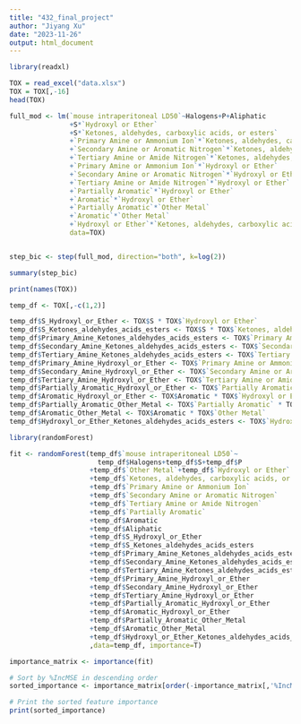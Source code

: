 ```yaml
---
title: "432_final_project"
author: "Jiyang Xu"
date: "2023-11-26"
output: html_document
---
```


```r
library(readxl)

TOX = read_excel("data.xlsx")
TOX = TOX[,-16]
head(TOX)
```

```r
full_mod <- lm(`mouse intraperitoneal LD50`~Halogens+P+Aliphatic
               +S*`Hydroxyl or Ether`
               +S*`Ketones, aldehydes, carboxylic acids, or esters`
               +`Primary Amine or Ammonium Ion`*`Ketones, aldehydes, carboxylic acids, or esters`
               +`Secondary Amine or Aromatic Nitrogen`*`Ketones, aldehydes, carboxylic acids, or esters`
               +`Tertiary Amine or Amide Nitrogen`*`Ketones, aldehydes, carboxylic acids, or esters`
               +`Primary Amine or Ammonium Ion`*`Hydroxyl or Ether`
               +`Secondary Amine or Aromatic Nitrogen`*`Hydroxyl or Ether`
               +`Tertiary Amine or Amide Nitrogen`*`Hydroxyl or Ether`
               +`Partially Aromatic`*`Hydroxyl or Ether`
               +`Aromatic`*`Hydroxyl or Ether`
               +`Partially Aromatic`*`Other Metal`
               +`Aromatic`*`Other Metal`
               +`Hydroxyl or Ether`*`Ketones, aldehydes, carboxylic acids, or esters`, 
               data=TOX)


step_bic <- step(full_mod, direction="both", k=log(2))
```

```r
summary(step_bic)
```

```r
print(names(TOX))
```




```r
temp_df <- TOX[,-c(1,2)]

temp_df$S_Hydroxyl_or_Ether <- TOX$S * TOX$`Hydroxyl or Ether`
temp_df$S_Ketones_aldehydes_acids_esters <- TOX$S * TOX$`Ketones, aldehydes, carboxylic acids, or esters`
temp_df$Primary_Amine_Ketones_aldehydes_acids_esters <- TOX$`Primary Amine or Ammonium Ion` * TOX$`Ketones, aldehydes, carboxylic acids, or esters`
temp_df$Secondary_Amine_Ketones_aldehydes_acids_esters <- TOX$`Secondary Amine or Aromatic Nitrogen` * TOX$`Ketones, aldehydes, carboxylic acids, or esters`
temp_df$Tertiary_Amine_Ketones_aldehydes_acids_esters <- TOX$`Tertiary Amine or Amide Nitrogen` * TOX$`Ketones, aldehydes, carboxylic acids, or esters`
temp_df$Primary_Amine_Hydroxyl_or_Ether <- TOX$`Primary Amine or Ammonium Ion` * TOX$`Hydroxyl or Ether`
temp_df$Secondary_Amine_Hydroxyl_or_Ether <- TOX$`Secondary Amine or Aromatic Nitrogen` * TOX$`Hydroxyl or Ether`
temp_df$Tertiary_Amine_Hydroxyl_or_Ether <- TOX$`Tertiary Amine or Amide Nitrogen` * TOX$`Hydroxyl or Ether`
temp_df$Partially_Aromatic_Hydroxyl_or_Ether <- TOX$`Partially Aromatic` * TOX$`Hydroxyl or Ether`
temp_df$Aromatic_Hydroxyl_or_Ether <- TOX$Aromatic * TOX$`Hydroxyl or Ether`
temp_df$Partially_Aromatic_Other_Metal <- TOX$`Partially Aromatic` * TOX$`Other Metal`
temp_df$Aromatic_Other_Metal <- TOX$Aromatic * TOX$`Other Metal`
temp_df$Hydroxyl_or_Ether_Ketones_aldehydes_acids_esters <- TOX$`Hydroxyl or Ether` * TOX$`Ketones, aldehydes, carboxylic acids, or esters`

```


```r
library(randomForest)

fit <- randomForest(temp_df$`mouse intraperitoneal LD50`~
                      temp_df$Halogens+temp_df$S+temp_df$P
                    +temp_df$`Other Metal`+temp_df$`Hydroxyl or Ether`
                    +temp_df$`Ketones, aldehydes, carboxylic acids, or esters`
                    +temp_df$`Primary Amine or Ammonium Ion`
                    +temp_df$`Secondary Amine or Aromatic Nitrogen`
                    +temp_df$`Tertiary Amine or Amide Nitrogen`
                    +temp_df$`Partially Aromatic`
                    +temp_df$Aromatic
                    +temp_df$Aliphatic
                    +temp_df$S_Hydroxyl_or_Ether
                    +temp_df$S_Ketones_aldehydes_acids_esters
                    +temp_df$Primary_Amine_Ketones_aldehydes_acids_esters
                    +temp_df$Secondary_Amine_Ketones_aldehydes_acids_esters
                    +temp_df$Tertiary_Amine_Ketones_aldehydes_acids_esters
                    +temp_df$Primary_Amine_Hydroxyl_or_Ether
                    +temp_df$Secondary_Amine_Hydroxyl_or_Ether
                    +temp_df$Tertiary_Amine_Hydroxyl_or_Ether
                    +temp_df$Partially_Aromatic_Hydroxyl_or_Ether
                    +temp_df$Aromatic_Hydroxyl_or_Ether
                    +temp_df$Partially_Aromatic_Other_Metal
                    +temp_df$Aromatic_Other_Metal
                    +temp_df$Hydroxyl_or_Ether_Ketones_aldehydes_acids_esters
                    ,data=temp_df, importance=T)
```


```r
importance_matrix <- importance(fit)

# Sort by %IncMSE in descending order
sorted_importance <- importance_matrix[order(-importance_matrix[,'%IncMSE']),]

# Print the sorted feature importance
print(sorted_importance)
```

